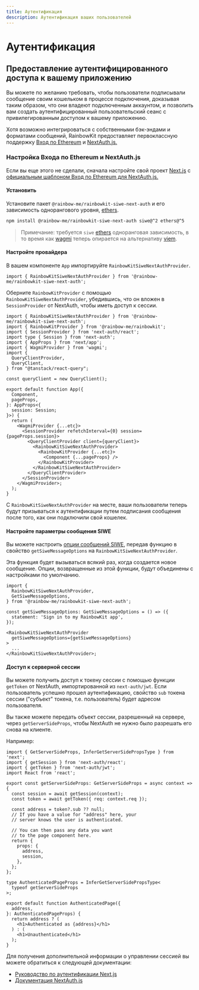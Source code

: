 ```yaml
---
title: Аутентификация
description: Аутентификация ваших пользователей
---
```


# Аутентификация

## Предоставление аутентифицированного доступа к вашему приложению

Вы можете по желанию требовать, чтобы пользователи подписывали сообщение своим кошельком в процессе подключения, доказывая таким образом, что они владеют подключенным аккаунтом, и позволить вам создать аутентифицированный пользовательский сеанс с привилегированным доступом к вашему приложению.

Хотя возможно интегрироваться с собственными бэк-эндами и форматами сообщений, RainbowKit предоставляет первоклассную поддержку [Вход по Ethereum](https://login.xyz) и [NextAuth.js.](https://next-auth.js.org)

### Настройка Входа по Ethereum и NextAuth.js

Если вы еще этого не сделали, сначала настройте свой проект [Next.js](https://nextjs.org) с [официальным шаблоном Вход по Ethereum для NextAuth.js.](https://docs.login.xyz/integrations/nextauth.js)

#### Установить

Установите пакет `@rainbow-me/rainbowkit-siwe-next-auth` и его зависимость однорангового уровня, [ethers](https://docs.ethers.org/v5/).

```bash
npm install @rainbow-me/rainbowkit-siwe-next-auth siwe@^2 ethers@^5
```

> Примечание: требуется `siwe` [ethers](https://docs.ethers.org/v5/) одноранговая зависимость, в то время как [wagmi](https://wagmi.sh/) теперь опирается на альтернативу [viem](https://viem.sh).

#### Настройте провайдера

В вашем компоненте `App` импортируйте `RainbowKitSiweNextAuthProvider`.

```tsx
import { RainbowKitSiweNextAuthProvider } from '@rainbow-me/rainbowkit-siwe-next-auth';
```

Оберните `RainbowKitProvider` с помощью `RainbowKitSiweNextAuthProvider`, убедившись, что он вложен в `SessionProvider` от NextAuth, чтобы иметь доступ к сессии.

```tsx
import { RainbowKitSiweNextAuthProvider } from '@rainbow-me/rainbowkit-siwe-next-auth';
import { RainbowKitProvider } from '@rainbow-me/rainbowkit';
import { SessionProvider } from 'next-auth/react';
import type { Session } from 'next-auth';
import { AppProps } from 'next/app';
import { WagmiProvider } from 'wagmi';
import {
  QueryClientProvider,
  QueryClient,
} from "@tanstack/react-query";

const queryClient = new QueryClient();

export default function App({
  Component,
  pageProps,
}: AppProps<{
  session: Session;
}>) {
  return (
    <WagmiProvider {...etc}>
      <SessionProvider refetchInterval={0} session={pageProps.session}>
        <QueryClientProvider client={queryClient}>
          <RainbowKitSiweNextAuthProvider>
            <RainbowKitProvider {...etc}>
              <Component {...pageProps} />
            </RainbowKitProvider>
          </RainbowKitSiweNextAuthProvider>
        </QueryClientProvider>
      </SessionProvider>
    </WagmiProvider>;
  );
}
```

С `RainbowKitSiweNextAuthProvider` на месте, ваши пользователи теперь будут призываться к аутентификации путем подписания сообщения после того, как они подключили свой кошелек.

#### Настройте параметры сообщения SIWE

Вы можете настроить [опции сообщений SIWE](https://github.com/spruceid/siwe/blob/v1.1.6/packages/siwe/lib/client.ts#L29), передав функцию в свойство `getSiweMessageOptions` на `RainbowKitSiweNextAuthProvider`.

Эта функция будет вызываться всякий раз, когда создается новое сообщение. Опции, возвращенные из этой функции, будут объединены с настройками по умолчанию.

```tsx
import {
  RainbowKitSiweNextAuthProvider,
  GetSiweMessageOptions,
} from '@rainbow-me/rainbowkit-siwe-next-auth';

const getSiweMessageOptions: GetSiweMessageOptions = () => ({
  statement: 'Sign in to my RainbowKit app',
});

<RainbowKitSiweNextAuthProvider
  getSiweMessageOptions={getSiweMessageOptions}
>
  ...
</RainbowKitSiweNextAuthProvider>;
```

#### Доступ к серверной сессии

Вы можете получить доступ к токену сессии с помощью функции `getToken` от NextAuth, импортированной из `next-auth/jwt`. Если пользователь успешно прошел аутентификацию, свойство `sub` токена сессии ("субъект" токена, т.е. пользователь) будет адресом пользователя.

Вы также можете передать объект сессии, разрешенный на сервере, через `getServerSideProps`, чтобы NextAuth не нужно было разрешать его снова на клиенте.

Например:

```tsx
import { GetServerSideProps, InferGetServerSidePropsType } from 'next';
import { getSession } from 'next-auth/react';
import { getToken } from 'next-auth/jwt';
import React from 'react';

export const getServerSideProps: GetServerSideProps = async context => {
  const session = await getSession(context);
  const token = await getToken({ req: context.req });

  const address = token?.sub ?? null;
  // If you have a value for "address" here, your
  // server knows the user is authenticated.

  // You can then pass any data you want
  // to the page component here.
  return {
    props: {
      address,
      session,
    },
  };
};

type AuthenticatedPageProps = InferGetServerSidePropsType<
  typeof getServerSideProps
>;

export default function AuthenticatedPage({
  address,
}: AuthenticatedPageProps) {
  return address ? (
    <h1>Authenticated as {address}</h1>
  ) : (
    <h1>Unauthenticated</h1>
  );
}
```

Для получения дополнительной информации о управлении сессией вы можете обратиться к следующей документации:

-   [Руководство по аутентификации Next.js](https://nextjs.org/docs/authentication)
-   [Документация NextAuth.js](https://next-auth.js.org)
